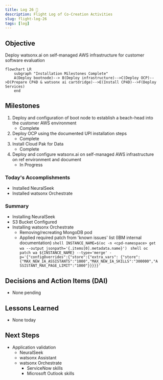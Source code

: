```yaml
---
title: Log 26 🛫
description: Flight Log of Co-Creation Activities
slug: flight-log-26
tags: [log]
---
```


## Objective
Deploy watsonx.ai on self-managed AWS infrastructure for customer software evaluation

```mermaid
flowchart LR
    subgraph "Installation Milestones Complete"
    A(Deploy bootnode)--> B(Deploy infrastructure)-->C(Deploy OCP)-->D(Prepare CP4D & watsonx ai cartdridge)-->E(Install CP4D)-->F(Deploy Services)
    end
```

## Milestones
1. Deploy and configuration of boot node to establish a beach-head into the customer AWS environment
    - Complete
2. Deploy OCP using the documented UPI installation steps
    - Complete
3. Install Cloud Pak for Data
    - Complete
4. Deploy and configure watsonx.ai on self-managed AWS infrastructure on ref environment and document
    - In Progress


### Today's Accomplishments
- Installed NeuralSeek
- Installed watsonx Orchestrate

### Summary
- Installing NeuralSeek
- S3 Bucket Configured
- Installing watsonx Orchestrate
    - Removing/recreating MongoDB pod
    - Applied required patch from 'known issues' list (IBM internal documentation)
            ```shell
            INSTANCE_NAME=$(oc -n <cpd-namespace> get wa --output jsonpath='{.items[0].metadata.name}')
            ```
            ```shell
            oc patch wa ${INSTANCE_NAME} --type='merge' -p='{"configOverrides":{"store":{"extra_vars": {"store": {"MAX_NEW_IA_ASSISTANTS":"1000","MAX_NEW_IA_SKILLS":"300000","ASSISTANT_MAX_PAGE_LIMIT":"1000"}}}}}'
            ```

## Decisions and Action Items (DAI)
- None pending

## Lessons Learned
- None today

## Next Steps
- Application validation
    - NeuralSeek
    - watsonx Assistant
    - watsonx Orchestrate
        - ServiceNow skills
        - Microsoft Outlook skills